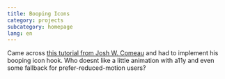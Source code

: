 ```yaml
---
title: Booping Icons
category: projects
subcategory: homepage
lang: en
---
```


Came across
[this tutorial from Josh W. Comeau](https://www.joshwcomeau.com/react/boop/) and
had to implement his booping icon hook. Who doesnt like a little animation with
a11y and even some fallback for prefer-reduced-motion users?
